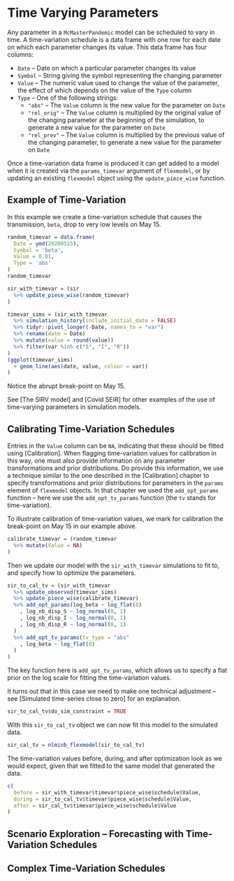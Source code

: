 # Time Varying Parameters

Any parameter in a `McMasterPandemic` model can be scheduled to vary in time. A time-variation schedule is a data frame with one row for each date on which each parameter changes its value. This data frame has four columns:

* `Date` -- Date on which a particular parameter changes its value
* `Symbol` -- String giving the symbol representing the changing parameter
* `Value` -- The numeric value used to change the value of the parameter, the effect of which depends on the value of the `Type` column
* `Type` -- One of the following strings:
  * `"abs"` -- The `Value` column is the new value for the parameter on `Date`
  * `"rel_orig"` -- The `Value` column is multiplied by the original value of the changing parameter at the beginning of the simulation, to generate a new value for the parameter on `Date`
  * `"rel_prev"` -- The `Value` column is multiplied by the previous value of the changing parameter, to generate a new value for the parameter on `Date`

Once a time-variation data frame is produced it can get added to a model when it is created via the `params_timevar` argument of `flexmodel`, or by updating an existing `flexmodel` object using the `update_piece_wise` function.

## Example of Time-Variation

In this example we create a time-variation schedule that causes the transmission, `beta`, drop to very low levels on May 15.
```r
random_timevar = data.frame(
  Date = ymd(20200515),
  Symbol = 'beta',
  Value = 0.01,
  Type = 'abs'
)
random_timevar
```

```r
sir_with_timevar = (sir
  %>% update_piece_wise(random_timevar)
)
```


```r
timevar_sims = (sir_with_timevar
  %>% simulation_history(include_initial_date = FALSE)
  %>% tidyr::pivot_longer(-Date, names_to = "var")
  %>% rename(date = Date)
  %>% mutate(value = round(value))
  %>% filter(var %in% c("S", "I", "R"))
)
(ggplot(timevar_sims)
  + geom_line(aes(date, value, colour = var))
)
```

Notice the abrupt break-point on May 15.

See [The SIRV model] and [Covid SEIR] for other examples of the use of time-varying parameters in simulation models.

## Calibrating Time-Variation Schedules

Entries in the `Value` column can be `NA`, indicating that these should be fitted using [Calibration]. When flagging time-variation values for calibration in this way, one must also provide information on any parameter transformations and prior distributions.  Do provide this information, we use a technique similar to the one described in the [Calibration] chapter to specify transformations and prior distributions for parameters in the `params` element of `flexmodel` objects. In that chapter we used the `add_opt_params` function -- here we use the `add_opt_tv_params` function (the `tv` stands for time-variation).

To illustrate calibration of time-variation values, we mark for calibration the break-point on May 15 in our example above.

```r
calibrate_timevar = (random_timevar
  %>% mutate(Value = NA)
)
```

Then we update our model with the `sir_with_timevar` simulations to fit to, and specify how to optimize the parameters.
```r
sir_to_cal_tv = (sir_with_timevar
  %>% update_observed(timevar_sims)
  %>% update_piece_wise(calibrate_timevar)
  %>% add_opt_params(log_beta ~ log_flat(0)
    , log_nb_disp_S ~ log_normal(0, 1)
    , log_nb_disp_I ~ log_normal(0, 1)
    , log_nb_disp_R ~ log_normal(0, 1)
  )
  %>% add_opt_tv_params(tv_type = "abs"
    , log_beta ~ log_flat(0)
  )
)
```

The key function here is `add_opt_tv_params`, which allows us to specify a flat prior on the log scale for fitting the time-variation values.

It turns out that in this case we need to make one technical adjustment -- see [Simulated time-series close to zero] for an explanation.

```r
sir_to_cal_tv$do_sim_constraint = TRUE
```

With this `sir_to_cal_tv` object we can now fit this model to the simulated data.

```r
sir_cal_tv = nlminb_flexmodel(sir_to_cal_tv)
```

The time-variation values before, during, and after optimization look as we would expect, given that we fitted to the same model that generated the data.
```r
c(
  before = sir_with_timevar$timevar$piece_wise$schedule$Value,
  during = sir_to_cal_tv$timevar$piece_wise$schedule$Value,
  after = sir_cal_tv$timevar$piece_wise$schedule$Value
)
```

## Scenario Exploration -- Forecasting with Time-Variation Schedules

## Complex Time-Variation Schedules
